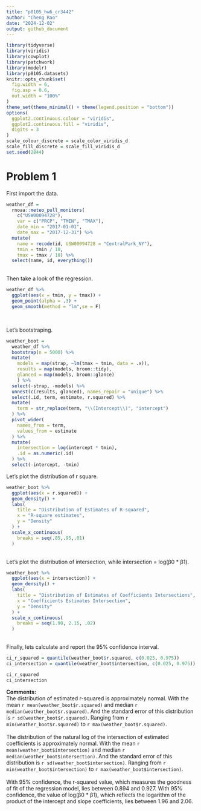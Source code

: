 ```yaml
---
title: "p8105_hw6_cr3442"
author: "Cheng Rao"
date: "2024-12-02"
output: github_document
---
```


```r
library(tidyverse)
library(viridis)
library(cowplot)
library(patchwork)
library(modelr)
library(p8105.datasets)
knitr::opts_chunk$set(
  fig.width = 6,
  fig.asp = 0.6,
  out.width = "100%"
)
theme_set(theme_minimal() + theme(legend.position = "bottom"))
options(
  ggplot2.continuous.colour = "viridis",
  ggplot2.continuous.fill = "viridis",
  digits = 3
)
scale_colour_discrete = scale_color_viridis_d
scale_fill_discrete = scale_fill_viridis_d
set.seed(2844)
```

# Problem 1

First import the data.
\
```r
weather_df = 
  rnoaa::meteo_pull_monitors(
    c("USW00094728"),
    var = c("PRCP", "TMIN", "TMAX"), 
    date_min = "2017-01-01",
    date_max = "2017-12-31") %>%
  mutate(
    name = recode(id, USW00094728 = "CentralPark_NY"),
    tmin = tmin / 10,
    tmax = tmax / 10) %>%
  select(name, id, everything())
```
\
Then take a look of the regression.
\
```r
weather_df %>%
  ggplot(aes(x = tmin, y = tmax)) +
  geom_point(alpha = .3) +
  geom_smooth(method = "lm",se = F)
```
\

Let's bootstraping.
\
```r
weather_boot = 
  weather_df %>% 
  bootstrap(n = 5000) %>%
  mutate(
    models = map(strap, ~lm(tmax ~ tmin, data = .x)),
    results = map(models, broom::tidy),
    glanced = map(models, broom::glance)
    ) %>% 
  select(-strap, -models) %>% 
  unnest(c(results, glanced), names_repair = "unique") %>% 
  select(.id, term, estimate, r.squared) %>% 
  mutate(
    term = str_replace(term, "\\(Intercept\\)", "intercept")
  ) %>% 
  pivot_wider(
    names_from = term,
    values_from = estimate
  ) %>% 
  mutate(
    intersection = log(intercept * tmin),
    .id = as.numeric(.id)
  ) %>% 
  select(-intercept, -tmin)
```

Let's plot the distribution of r square.
\
```r
weather_boot %>% 
  ggplot(aes(x = r.squared)) +
  geom_density() +
  labs(
    title = "Distribution of Estimates of R-squared",
    x = "R-square estimates",
    y = "Density"
  ) +
  scale_x_continuous(
    breaks = seq(.85,.95,.01)
  )

```
\
Let's plot the distribution of intersection, while intersection = log(β0 * β1).
\
```r
weather_boot %>% 
  ggplot(aes(x = intersection)) +
  geom_density() +
  labs(
    title = "Distribution of Estimates of Coefficients Intersections",
    x = "Coefficients Estimates Intersection",
    y = "Density"
  ) +
  scale_x_continuous(
    breaks = seq(1.90, 2.15, .02)
  )
```
\
Finally, lets calculate and report the 95% confidence interval.
\
```r
ci_r_squared = quantile(weather_boot$r.squared, c(0.025, 0.975))
ci_intersection = quantile(weather_boot$intersection, c(0.025, 0.975))

ci_r_squared
ci_intersection
```

**Comments:**
\
The distribution of estimated r-squared is approximately normal. With the mean `r mean(weather_boot$r.squared)` and median `r median(weather_boot$r.squared)`. And the standard error of this distribution is `r sd(weather_boot$r.squared)`. Ranging from `r min(weather_boot$r.squared)` to `r max(weather_boot$r.squared)`.
\
\
The distribution of the natural log of the intersection of estimated coefficients is approximately normal. With the mean `r mean(weather_boot$intersection)` and median `r median(weather_boot$intersection)`. And the standard error of this distribution is `r sd(weather_boot$intersection)`. Ranging from `r min(weather_boot$intersection)` to `r max(weather_boot$intersection)`.
\
\
 With 95% confidence, the r-squared value, which measures the goodness of fit of the regression model, lies between 0.894 and 0.927.  With 95% confidence, the value of log(β0 * β1), which reflects the logarithm of the product of the intercept and slope coefficients, lies between 1.96 and 2.06.

